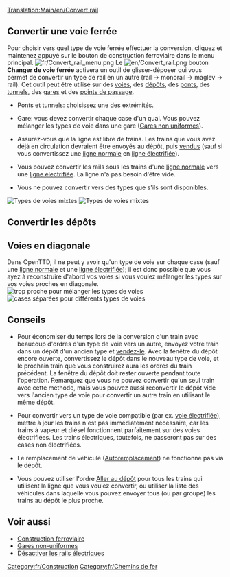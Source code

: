 [[Translation:Main/en/Convert rail]]{{en/-}}{{Template:Tutoriel/Fr}}{{fr/Amorce}}

==Convertir une voie ferrée==
Pour choisir vers quel type de voie ferrée effectuer la conversion, cliquez et maintenez appuyé sur le bouton de construction ferroviaire dans le menu principal.
[[File:fr/Convert rail menu.png|none]]
Le [[File:en/Convert rail.png]] bouton '''Changer de voie ferrée''' activera un outil de glisser-déposer qui vous permet de convertir un type de rail en un autre (rail -> monorail -> maglev -> rail). Cet outil peut être utilisé sur des [[Main/fr/Construction de voies|voies]], des [[Main/fr/Construction de dépôts|dépôts]], des [[Main/fr/Ponts|ponts]], des [[Main/fr/Tunnels|tunnels]], des [[Main/fr/Gares|gares]] et des [[Main/fr/Points de contrôle|points de passage]].

* Ponts et tunnels: choisissez une des extrémités.

* Gare: vous devez convertir chaque case d'un quai. Vous pouvez mélanger les types de voie dans une gare ([[Main/fr/Gares non uniformes|Gares non uniformes]]).

* Assurez-vous que la ligne est libre de trains. Les trains que vous avez déjà en circulation devraient être envoyés au dépôt, puis [[Main/fr/Vendre un train complet|vendus]] (sauf si vous convertissez une [[Main/fr/Lignes ferroviaires|ligne normale]] en [[Main/fr/Chemin de fer électrifié|ligne électrifiée]]).

* Vous pouvez convertir les rails sous les trains d'une [[Main/fr/Lignes ferroviaires|ligne normale]] vers une [[Main/fr/Chemin de fer électrifié|ligne électrifiée]]. La ligne n'a pas besoin d'être vide.

* Vous ne pouvez convertir vers des types que s'ils sont disponibles.
[[File:en/Convert station.png|left|frame|Types de voies mixtes]]
[[File:en/Convert rail tunnel.png|none|frame|Types de voies mixtes]]
{{en/-}}

==Convertir les dépôts==
{{fr/Note|Seuls les [[Main/fr/Dépôts|dépôts]] vides peuvent être convertis (à moins que le type de rail soit compatible)}}


==Voies en diagonale==
Dans OpenTTD, il ne peut y avoir qu'un type de voie sur chaque case (sauf une [[Main/fr/Lignes ferroviaires|ligne normale]] et une [[Main/fr/Chemin de fer électrifié|ligne électrifiée]]); il est donc possible que vous ayez à reconstruire d'abord vos voies si vous voulez mélanger les types sur vos voies proches en diagonale.
[[File:en/Convert rail close.png|left|frame|trop proche pour mélanger les types de voies]]
[[File:en/Convert rail good.png|none|frame|cases séparées pour différents types de voies]] 
{{en/-}}
==Conseils==
* Pour économiser du temps lors de la conversion d'un train avec beaucoup d'ordres d'un type de voie vers un autre, envoyez votre train dans un dépôt d'un ancien type et [[Main/fr/Vendre un train complet|vendez-le]]. Avec la fenêtre du dépôt encore ouverte, convertissez le dépôt dans le nouveau type de voie, et le prochain train que vous construirez aura les ordres du train précédent. La fenêtre du dépôt doit rester ouverte pendant toute l'opération. Remarquez que vous ne pouvez convertir qu'un seul train avec cette méthode, mais vous pouvez aussi reconvertir le dépôt vide vers l'ancien type de voie pour convertir un autre train en utilisant le même dépôt.

* Pour convertir vers un type de voie compatible (par ex. [[Main/fr/Chemin de fer électrifié|voie électrifiée]]), mettre à jour les trains n'est pas immédiatement nécessaire, car les trains à vapeur et diésel fonctionnent parfaitement sur des voies électrifiées. Les trains électriques, toutefois, ne passeront pas sur des cases non électrifiées.

* Le remplacement de véhicule ([[Main/en/Remplacement de véhicules/Fr#Autoremplacement|Autoremplacement]]) ne fonctionne pas via le dépôt.

* Vous pouvez utiliser l'ordre [[Main/fr/Ordres|Aller au dépôt]] pour tous les trains qui utilisent la ligne que vous voulez convertir, ou utiliser la liste des véhicules dans laquelle vous pouvez envoyer tous (ou par groupe) les trains au dépôt le plus proche.

==Voir aussi==
*[[Main/fr/Construction Ferroviaire|Construction ferroviaire]]
*[[Main/fr/Gares non uniformes|Gares non-uniformes]]
*[[Main/fr/Options avancées/Véhicules|Désactiver les rails électriques]]

[[Category:fr/Construction]]
[[Category:fr/Chemins de fer]]